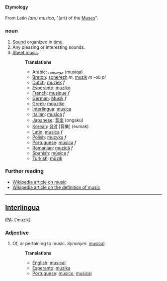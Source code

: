====Etymology====
From Latin ''(ars) musica'', "(art) of the [[Muse]]s".

===noun===
# [[Sound]] organized in [[time]].
# Any pleasing or interesting sounds.
# [[Sheet music]].
#:'''Translations'''
#:*[[Arabic]]: [[موسيقى]] (musiqa)
#:*[[Breton]]: [[sonerezh]] ''m'', [[muzik]] ''m'' -où ''pl''
#:*[[Dutch]]: [[muziek]] ''f''
#:*[[Esperanto]]: [[muziko]]
#:*[[French]]: [[musique]] ''f''
#:*[[German]]: [[Musik]] ''f''
#:*[[Greek]]: [[mouzike]]
#:*[[Interlingua]]: [[musica]]
#:*[[Italian]]: [[musica]] ''f''
#:*[[Japanese]]: [[音楽]] (ongaku)
#:*[[Korean]]: [[음악]] [音樂] (eumak)
#:*[[Latin]]: [[musica]] ''f''
#:*[[Polish]]: [[muzyka]] ''f''
#:*[[Portuguese]]: [[música]] ''f''
#:*[[Romanian]]: [[muzică]] ''f''
#:*[[Spanish]]: [[música]] ''f''
#:*[[Turkish]]: [[müzik]]

=== Further reading ===

* [[w:music|Wikipedia article on music]]
* [[w:definition of music|Wikipedia article on the definition of music]]

----
==[[Interlingua]]==
[[IPA]]: [ˈmuzik]
===[[Adjective]]===
# Of, or pertaining to music. ''Synonym'': [[musical]].
#:'''Translations'''
#:*[[English]]: [[musical]]
#:*[[Esperanto]]: [[muzika]]
#:*[[Portuguese]]: [[músico]], [[musical]]